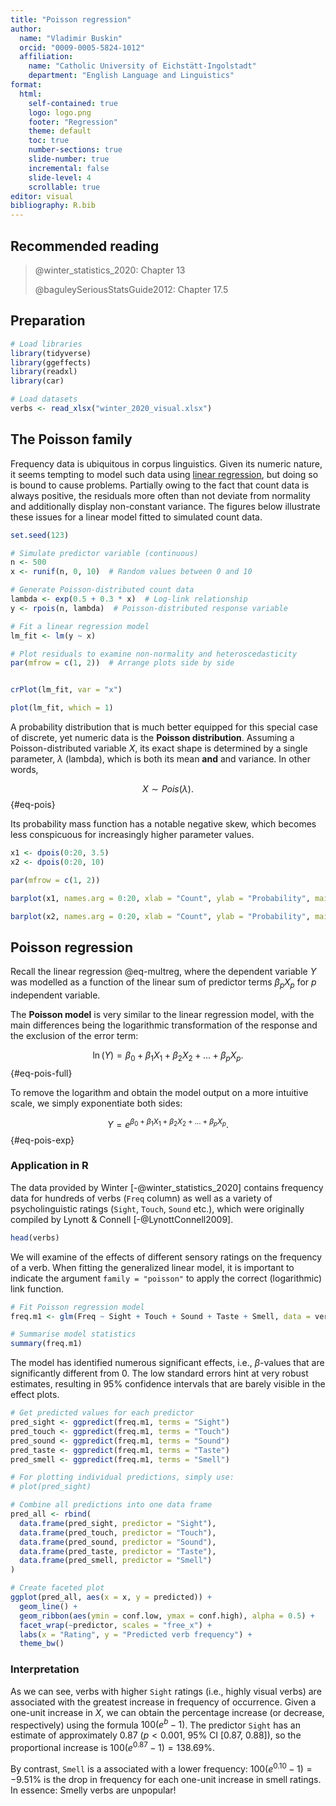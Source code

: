 ```yaml
---
title: "Poisson regression"
author:
  name: "Vladimir Buskin" 
  orcid: "0009-0005-5824-1012"
  affiliation: 
    name: "Catholic University of Eichstätt-Ingolstadt"
    department: "English Language and Linguistics"
format:
  html:
    self-contained: true
    logo: logo.png
    footer: "Regression"
    theme: default
    toc: true
    number-sections: true
    slide-number: true
    incremental: false
    slide-level: 4
    scrollable: true
editor: visual
bibliography: R.bib
---
```


## Recommended reading

> @winter_statistics_2020: Chapter 13
>
> @baguleySeriousStatsGuide2012: Chapter 17.5

## Preparation

```r
# Load libraries
library(tidyverse)
library(ggeffects)
library(readxl)
library(car)

# Load datasets
verbs <- read_xlsx("winter_2020_visual.xlsx")
```

## The Poisson family

Frequency data is ubiquitous in corpus linguistics. Given its numeric
nature, it seems tempting to model such data using [linear
regression](Linear_regression.qmd), but doing so is bound to cause
problems. Partially owing to the fact that count data is always
positive, the residuals more often than not deviate from normality and
additionally display non-constant variance. The figures below illustrate
these issues for a linear model fitted to simulated count data.

```r
set.seed(123)

# Simulate predictor variable (continuous)
n <- 500
x <- runif(n, 0, 10)  # Random values between 0 and 10

# Generate Poisson-distributed count data
lambda <- exp(0.5 + 0.3 * x)  # Log-link relationship
y <- rpois(n, lambda)  # Poisson-distributed response variable

# Fit a linear regression model
lm_fit <- lm(y ~ x)

# Plot residuals to examine non-normality and heteroscedasticity
par(mfrow = c(1, 2))  # Arrange plots side by side


crPlot(lm_fit, var = "x") 

plot(lm_fit, which = 1)

```

A probability distribution that is much better equipped for this special
case of discrete, yet numeric data is the **Poisson distribution**.
Assuming a Poisson-distributed variable $X$, its exact shape is
determined by a single parameter, $\lambda$ (lambda), which is both its
mean **and** and variance. In other words,

$$
X \sim Pois(\lambda).
$$ {#eq-pois}

Its probability mass function has a notable negative skew, which becomes
less conspicuous for increasingly higher parameter values.

```r

x1 <- dpois(0:20, 3.5)
x2 <- dpois(0:20, 10)

par(mfrow = c(1, 2))

barplot(x1, names.arg = 0:20, xlab = "Count", ylab = "Probability", main = "Poisson pmf with lambda = 3.5")

barplot(x2, names.arg = 0:20, xlab = "Count", ylab = "Probability", main = "Poisson pmf with lambda = 10")

```

## Poisson regression

Recall the linear regression @eq-multreg, where the dependent variable
$Y$ was modelled as a function of the linear sum of predictor terms
$\beta_pX_p$ for $p$ independent variable.

The **Poisson model** is very similar to the linear regression model,
with the main differences being the logarithmic transformation of the
response and the exclusion of the error term:

$$ \ln(Y) = \beta_0 + \beta_1X_1 + \beta_2X_2 + ... + \beta_pX_p.
$$ {#eq-pois-full}

To remove the logarithm and obtain the model output on a more intuitive
scale, we simply exponentiate both sides:

$$ Y = e^{\beta_0 + \beta_1X_1 + \beta_2X_2 + ... + \beta_pX_p}.
$$ {#eq-pois-exp}

### Application in R

The data provided by Winter [-@winter_statistics_2020] contains
frequency data for hundreds of verbs (`Freq` column) as well as a
variety of psycholinguistic ratings (`Sight`, `Touch`, `Sound` etc.),
which were originally compiled by Lynott & Connell
[-@LynottConnell2009].

```r
head(verbs)
```

We will examine of the effects of different sensory ratings on the
frequency of a verb. When fitting the generalized linear model, it is
important to indicate the argument `family = "poisson"` to apply the
correct (logarithmic) link function.

```r
# Fit Poisson regression model
freq.m1 <- glm(Freq ~ Sight + Touch + Sound + Taste + Smell, data = verbs, family = "poisson")

# Summarise model statistics
summary(freq.m1)
```

The model has identified numerous significant effects, i.e.,
$\beta$-values that are significantly different from 0. The low standard
errors hint at very robust estimates, resulting in 95% confidence
intervals that are barely visible in the effect plots.

```r
# Get predicted values for each predictor
pred_sight <- ggpredict(freq.m1, terms = "Sight")
pred_touch <- ggpredict(freq.m1, terms = "Touch")
pred_sound <- ggpredict(freq.m1, terms = "Sound")
pred_taste <- ggpredict(freq.m1, terms = "Taste")
pred_smell <- ggpredict(freq.m1, terms = "Smell")

# For plotting individual predictions, simply use:
# plot(pred_sight) 

# Combine all predictions into one data frame
pred_all <- rbind(
  data.frame(pred_sight, predictor = "Sight"),
  data.frame(pred_touch, predictor = "Touch"),
  data.frame(pred_sound, predictor = "Sound"),
  data.frame(pred_taste, predictor = "Taste"),
  data.frame(pred_smell, predictor = "Smell")
)

# Create faceted plot
ggplot(pred_all, aes(x = x, y = predicted)) +
  geom_line() +
  geom_ribbon(aes(ymin = conf.low, ymax = conf.high), alpha = 0.5) +
  facet_wrap(~predictor, scales = "free_x") +
  labs(x = "Rating", y = "Predicted verb frequency") +
  theme_bw()
```

### Interpretation

As we can see, verbs with higher `Sight` ratings (i.e., highly visual
verbs) are associated with the greatest increase in frequency of
occurrence. Given a one-unit increase in $X$, we can obtain the
percentage increase (or decrease, respectively) using the formula
$100(e^b - 1)$. The predictor `Sight` has an estimate of approximately
$0.87$ ($p< 0.001$, 95% CI \[0.87, 0.88\]), so the proportional increase
is $100(e^{0.87} - 1) = 138.69\%$.

By contrast, `Smell` is a associated with a lower frequency:
$100(e^{0.10} -1) = -9.51\%$ is the drop in frequency for each one-unit
increase in smell ratings. In essence: Smelly verbs are unpopular!
